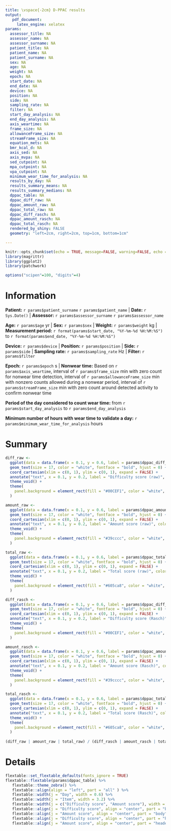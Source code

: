 ```yaml
---
title: \vspace{-2cm} D-PPAC results
output: 
   pdf_document:
     latex_engine: xelatex
params:
  assessor_title: NA
  assessor_name: NA
  assessor_surname: NA
  patient_title: NA
  patient_name: NA
  patient_surname: NA
  sex: NA
  age: NA
  weight: NA
  epoch: NA
  start_date: NA
  end_date: NA
  device: NA
  position: NA
  side: NA
  sampling_rate: NA
  filter: NA
  start_day_analysis: NA
  end_day_analysis: NA
  axis_weartime: NA
  frame_size: NA
  allowanceFrame_size: NA
  streamFrame_size: NA
  equation_mets: NA
  bmr_kcal_d: NA
  axis_sed: NA
  axis_mvpa: NA
  sed_cutpoint: NA
  mpa_cutpoint: NA
  vpa_cutpoint: NA
  minimum_wear_time_for_analysis: NA
  results_by_day: NA
  results_summary_means: NA
  results_summary_medians: NA
  dppac_table: NA
  dppac_diff_raw: NA
  dppac_amount_raw: NA
  dppac_total_raw: NA
  dppac_diff_rasch: NA
  dppac_amount_rasch: NA
  dppac_total_rasch: NA 
  rendered_by_shiny: FALSE
  geometry: "left=2cm, right=2cm, top=1cm, bottom=1cm"

---
```


```r
knitr::opts_chunk$set(echo = TRUE, message=FALSE, warning=FALSE, echo = FALSE)
library(magrittr)
library(ggplot2)
library(patchwork)

options("scipen"=100, "digits"=4)
```

# Information

**Patient:** `r params$patient_surname` `r params$patient_name`  | **Date:**  `r Sys.Date()` | **Assessor:**  `r params$assessor_surname` `r params$assessor_name`

**Age:** `r params$age` yr | **Sex:**  `r params$sex` | **Weight:** `r params$weight` kg | **Measurement period:** `r format(params$start_date, "%Y-%m-%d %H:%M:%S")` to `r format(params$end_date, "%Y-%m-%d %H:%M:%S")`

**Device:** `r params$device` | **Position:** `r params$position` | **Side:** `r params$side` | **Sampling rate:** `r params$sampling_rate` Hz | **Filter:** `r params$filter`

**Epoch:** `r params$epoch` s | **Nonwear time:** Based on `r params$axis_weartime`, interval of `r params$frame_size` min with zero count for nonwear time detection, interval of `r params$allowanceFrame_size` min with nonzero counts allowed during a nonwear period, interval of `r params$streamFrame_size` min with zero count around detected activity to confirm nonwear time

**Period of the day considered to count wear time:** from `r params$start_day_analysis` to `r params$end_day_analysis`

**Minimum number of hours with wear time to validate a day:** `r params$minimum_wear_time_for_analysis` hours


# Summary
```r

diff_raw <-
  ggplot(data = data.frame(x = 0.1, y = 0.6, label = params$dppac_diff_raw), aes(x, y, label = paste0(label, " / 20"))) +
  geom_text(size = 17, color = "white", fontface = "bold", hjust = 0) +
  coord_cartesian(xlim = c(0, 1), ylim = c(0, 1), expand = FALSE) +
  annotate("text", x = 0.1, y = 0.2, label = "Difficulty score (raw)", color = "white", fontface = "bold", hjust = 0, size = 6) +
  theme_void() +
  theme(
    panel.background = element_rect(fill = "#00CEF1", color = "white", size = 10)
  )

amount_raw <-
  ggplot(data = data.frame(x = 0.1, y = 0.6, label = params$dppac_amount_raw), aes(x, y, label = paste0(label, " / 17"))) +
  geom_text(size = 17, color = "white", fontface = "bold", hjust = 0) +
  coord_cartesian(xlim = c(0, 1), ylim = c(0, 1), expand = FALSE) +
  annotate("text", x = 0.1, y = 0.2, label = "Amount score (raw)", color = "white", fontface = "bold", hjust = 0, size = 6) +
  theme_void() +
  theme(
    panel.background = element_rect(fill = "#39cccc", color = "white", size = 10)
  )

total_raw <-
  ggplot(data = data.frame(x = 0.1, y = 0.6, label = params$dppac_total_raw), aes(x, y, label = paste0(label, " / 37"))) +
  geom_text(size = 17, color = "white", fontface = "bold", hjust = 0) +
  coord_cartesian(xlim = c(0, 1), ylim = c(0, 1), expand = FALSE) +
  annotate("text", x = 0.1, y = 0.2, label = "Total score (raw)", color = "white", fontface = "bold", hjust = 0, size = 6) +
  theme_void() +
  theme(
    panel.background = element_rect(fill = "#605ca8", color = "white", size = 10)
  )

diff_rasch <-
  ggplot(data = data.frame(x = 0.1, y = 0.6, label = params$dppac_diff_rasch), aes(x, y, label = paste0(label, " / 100"))) +
  geom_text(size = 17, color = "white", fontface = "bold", hjust = 0) +
  coord_cartesian(xlim = c(0, 1), ylim = c(0, 1), expand = FALSE) +
  annotate("text", x = 0.1, y = 0.2, label = "Difficulty score (Rasch)", color = "white", fontface = "bold", hjust = 0, size = 6) +
  theme_void() +
  theme(
    panel.background = element_rect(fill = "#00CEF1", color = "white", size = 10)
  )

amount_rasch <-
  ggplot(data = data.frame(x = 0.1, y = 0.6, label = params$dppac_amount_rasch), aes(x, y, label = paste0(label, " / 100"))) +
  geom_text(size = 17, color = "white", fontface = "bold", hjust = 0) +
  coord_cartesian(xlim = c(0, 1), ylim = c(0, 1), expand = FALSE) +
  annotate("text", x = 0.1, y = 0.2, label = "Amount score (Rasch)", color = "white", fontface = "bold", hjust = 0, size = 6) +
  theme_void() +
  theme(
    panel.background = element_rect(fill = "#39cccc", color = "white", size = 10)
  )

total_rasch <-
  ggplot(data = data.frame(x = 0.1, y = 0.6, label = params$dppac_total_rasch), aes(x, y, label = paste0(label, " / 100"))) +
  geom_text(size = 17, color = "white", fontface = "bold", hjust = 0) +
  coord_cartesian(xlim = c(0, 1), ylim = c(0, 1), expand = FALSE) +
  annotate("text", x = 0.1, y = 0.2, label = "Total score (Rasch)", color = "white", fontface = "bold", hjust = 0, size = 6) +
  theme_void() +
  theme(
    panel.background = element_rect(fill = "#605ca8", color = "white", size = 10)
  )
  
(diff_raw | amount_raw | total_raw) / (diff_rasch | amount_rasch | total_rasch)


```

\pagebreak 

# Details
```r
flextable::set_flextable_defaults(fonts_ignore = TRUE)
flextable::flextable(params$dppac_table) %>%
   flextable::theme_zebra() %>%
   flextable::align(align = "left", part = "all" ) %>%
   flextable::width(j = "Day", width = 0.6) %>%
   flextable::width(j = "Item", width = 3.2) %>%
   flextable::width(j = c("Difficulty score", "Amount score"), width = 1) %>%
   flextable::align(j = "Difficulty score", align = "center", part = "body") %>%
   flextable::align(j = "Amount score", align = "center", part = "body") %>%
   flextable::align(j = "Difficulty score", align = "center", part = "header") %>%
   flextable::align(j = "Amount score", align = "center", part = "header")
```




